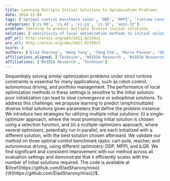 ```yaml
---
title: Learning Multiple Initial Solutions to Optimization Problems
date: 2024-11-04
tags: ['optimal control benchmark tasks', 'DDP', 'MPPI', 'runtime constraints', 'local optimization methods', 'diverse initial solutions', 'single-optimizer approach', 'iLQR', 'multiple-optimizers approach', 'optimization problems', 'initial solution']
categories: ['cs.RO', 'cs.AI', 'cs.LG', 'cs.SY', 'eess.SY']
problem: learning to predict multiple diverse initial solutions
solution: ['sensitivity of local optimization methods to initial solution']
pdf_url: http://arxiv.org/pdf/2411.02158v1
arx_url: http://arxiv.org/abs/2411.02158v1
score: 4
authors: ['Elad Sharony', 'Heng Yang', 'Tong Che', 'Marco Pavone', 'Shie Mannor', 'Peter Karkus']
affiliations_aligned: ['Technion', 'NVIDIA Research', 'NVIDIA Research', 'NVIDIA Research', 'Technion', 'NVIDIA Research']
affiliations: ['NVIDIA Research', 'Technion']
---
```



Sequentially solving similar optimization problems under strict runtime constraints is essential for many applications, such as robot control, autonomous driving, and portfolio management. The performance of local optimization methods in these settings is sensitive to the initial solution: poor initialization can lead to slow convergence or suboptimal solutions. To address this challenge, we propose learning to predict \emph{multiple} diverse initial solutions given parameters that define the problem instance. We introduce two strategies for utilizing multiple initial solutions: (i) a single-optimizer approach, where the most promising initial solution is chosen using a selection function, and (ii) a multiple-optimizers approach, where several optimizers, potentially run in parallel, are each initialized with a different solution, with the best solution chosen afterward. We validate our method on three optimal control benchmark tasks: cart-pole, reacher, and autonomous driving, using different optimizers: DDP, MPPI, and iLQR. We find significant and consistent improvement with our method across all evaluation settings and demonstrate that it efficiently scales with the number of initial solutions required. The code is available at $\href{https://github.com/EladSharony/miso}{\tt{https://github.com/EladSharony/miso}}$.